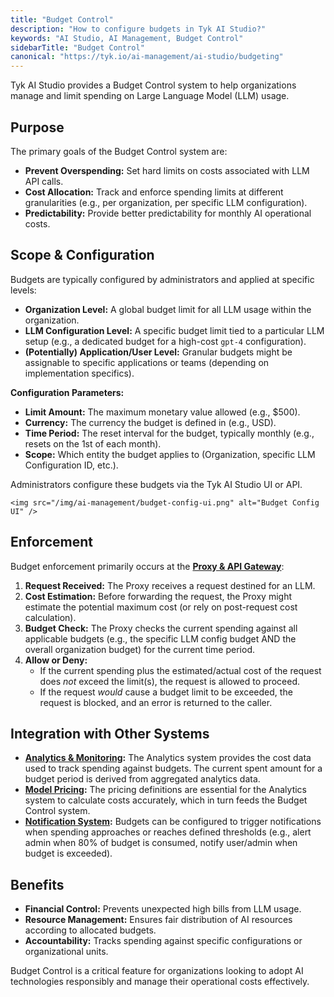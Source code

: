 ```yaml
---
title: "Budget Control"
description: "How to configure budgets in Tyk AI Studio?"
keywords: "AI Studio, AI Management, Budget Control"
sidebarTitle: "Budget Control"
canonical: "https://tyk.io/ai-management/ai-studio/budgeting"
---
```


Tyk AI Studio provides a Budget Control system to help organizations manage and limit spending on Large Language Model (LLM) usage.

## Purpose

The primary goals of the Budget Control system are:

*   **Prevent Overspending:** Set hard limits on costs associated with LLM API calls.
*   **Cost Allocation:** Track and enforce spending limits at different granularities (e.g., per organization, per specific LLM configuration).
*   **Predictability:** Provide better predictability for monthly AI operational costs.

## Scope & Configuration

Budgets are typically configured by administrators and applied at specific levels:

*   **Organization Level:** A global budget limit for all LLM usage within the organization.
*   **LLM Configuration Level:** A specific budget limit tied to a particular LLM setup (e.g., a dedicated budget for a high-cost `gpt-4` configuration).
*   **(Potentially) Application/User Level:** Granular budgets might be assignable to specific applications or teams (depending on implementation specifics).

**Configuration Parameters:**

*   **Limit Amount:** The maximum monetary value allowed (e.g., $500).
*   **Currency:** The currency the budget is defined in (e.g., USD).
*   **Time Period:** The reset interval for the budget, typically monthly (e.g., resets on the 1st of each month).
*   **Scope:** Which entity the budget applies to (Organization, specific LLM Configuration ID, etc.).

Administrators configure these budgets via the Tyk AI Studio UI or API.

    <img src="/img/ai-management/budget-config-ui.png" alt="Budget Config UI" />

## Enforcement

Budget enforcement primarily occurs at the **[Proxy & API Gateway](/nightly/ai-management/ai-studio/proxy)**:

1.  **Request Received:** The Proxy receives a request destined for an LLM.
2.  **Cost Estimation:** Before forwarding the request, the Proxy might estimate the potential maximum cost (or rely on post-request cost calculation).
3.  **Budget Check:** The Proxy checks the current spending against all applicable budgets (e.g., the specific LLM config budget AND the overall organization budget) for the current time period.
4.  **Allow or Deny:**
    *   If the current spending plus the estimated/actual cost of the request does *not* exceed the limit(s), the request is allowed to proceed.
    *   If the request *would* cause a budget limit to be exceeded, the request is blocked, and an error is returned to the caller.

## Integration with Other Systems

*   **[Analytics & Monitoring](/nightly/ai-management/ai-studio/analytics):** The Analytics system provides the cost data used to track spending against budgets. The current spent amount for a budget period is derived from aggregated analytics data.
*   **[Model Pricing](/nightly/ai-management/ai-studio/llm-management):** The pricing definitions are essential for the Analytics system to calculate costs accurately, which in turn feeds the Budget Control system.
*   **[Notification System](/nightly/ai-management/ai-studio/notifications):** Budgets can be configured to trigger notifications when spending approaches or reaches defined thresholds (e.g., alert admin when 80% of budget is consumed, notify user/admin when budget is exceeded).

## Benefits

*   **Financial Control:** Prevents unexpected high bills from LLM usage.
*   **Resource Management:** Ensures fair distribution of AI resources according to allocated budgets.
*   **Accountability:** Tracks spending against specific configurations or organizational units.

Budget Control is a critical feature for organizations looking to adopt AI technologies responsibly and manage their operational costs effectively.
